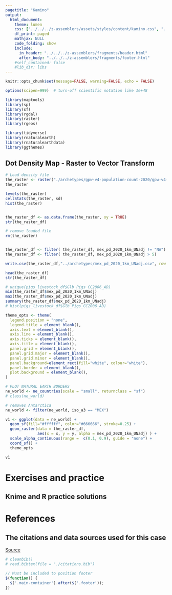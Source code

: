 ```yaml
---
pagetitle: "Kamino"
output: 
  html_document:
    theme: lumen
    css: ["../../../z-assemblers/assets/styles/content/kamino.css", "../../../z-assemblers/assets/icons/line-awesome/css/line-awesome.css"]
    df_print: paged
    mathjax: NULL
    code_folding: show
    include:
      in_header: "../../../z-assemblers/fragments/header.html"
      after_body: "../../../z-assemblers/fragments/footer.html"
    #self_contained: false
    #lib_dir: libs
---
```


```r
knitr::opts_chunk$set(message=FALSE, warning=FALSE, echo = FALSE)

options(scipen=999)  # turn-off scientific notation like 1e+48

library(maptools)
library(sp)
library(sf)
library(rgdal)
library(raster)
library(rgeos)

library(tidyverse)
library(rnaturalearth)
library(rnaturalearthdata)
library(ggthemes)

```

## Dot Density Map - Raster to Vector Transform


```r

# Load density file
the_raster <- raster("./archetypes/gpw-v4-population-count-2020/gpw-v4-population-count_2020.tif")
the_raster

levels(the_raster)
cellStats(the_raster, sd)
hist(the_raster)



```


```r

the_raster_df <- as.data.frame(the_raster, xy = TRUE) 
str(the_raster_df)

# remove loaded file
rm(the_raster)

```



```r



```



```r

the_raster_df <- filter( the_raster_df, mex_pd_2020_1km_UNadj != "NA")
the_raster_df <- filter( the_raster_df, mex_pd_2020_1km_UNadj > 5)

write.csv(the_raster_df,"../archetypes/mex_pd_2020_1km_UNadj.csv", row.names = FALSE)

head(the_raster_df)
str(the_raster_df)

# unique(pigs_livestock_df$Glb_Pigs_CC2006_AD)
min(the_raster_df$mex_pd_2020_1km_UNadj)
max(the_raster_df$mex_pd_2020_1km_UNadj)
summary(the_raster_df$mex_pd_2020_1km_UNadj)
# hist(pigs_livestock_df$Glb_Pigs_CC2006_AD)

```



```r

theme_opts <- theme(
  legend.position = "none",
  legend.title = element_blank(),
  axis.text = element_blank(),
  axis.line = element_blank(),
  axis.ticks = element_blank(),
  axis.title = element_blank(),
  panel.grid = element_blank(),
  panel.grid.major = element_blank(),
  panel.grid.minor = element_blank(),
  panel.background=element_rect(fill="white", colour="white"),
  panel.border = element_blank(),
  plot.background = element_blank(),
)

# PLOT NATURAL EARTH BORDERS
ne_world <- ne_countries(scale = "small", returnclass = "sf")
# class(ne_world)

# removes Antarctica
ne_world <- filter(ne_world, iso_a3 == "MEX") 

v1 <- ggplot(data = ne_world) +
  geom_sf(fill="#ffffff", color="#666666", stroke=0.25) +
  geom_raster(data = the_raster_df,
              aes(x = x, y = y, alpha = mex_pd_2020_1km_UNadj) ) + 
  scale_alpha_continuous(range =  c(0.1, 0.9), guide = "none") +
  coord_sf() +
  theme_opts

v1


```



# Exercises and practice
## Knime and R practice solutions



# References
## The citations and data sources used for this case

<a href="https://govdata360-backend.worldbank.org/api/v1/datasets/4034/dump.csv">Source</a>

```r

# cleanbib()
# read.bibtex(file = "./citations.bib")

```





```js

// Must be included to position footer
$(function() {
  $('.main-container').after($('.footer'));
})

```




